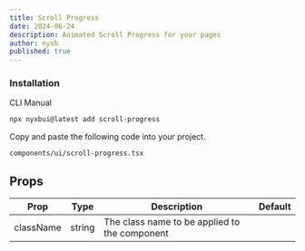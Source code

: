 ```yaml
---
title: Scroll Progress
date: 2024-06-24
description: Animated Scroll Progress for your pages
author: nyxb
published: true
---
```


<ComponentPreview name="scroll-progress-demo" />


### Installation

<Tabs defaultValue="cli">

<TabsList>
  <TabsTrigger value="cli">CLI</TabsTrigger>
  <TabsTrigger value="manual">Manual</TabsTrigger>
</TabsList>
<TabsContent value="cli">

```bash
npx nyxbui@latest add scroll-progress
```

</TabsContent>

<TabsContent value="manual">

<Steps>

Copy and paste the following code into your project.

```text
components/ui/scroll-progress.tsx
```

<ComponentSource name="scroll-progress" />

</Steps>

</TabsContent>

</Tabs>

## Props

| Prop        | Type            | Description                                        | Default |
| ----------- | --------------- | -------------------------------------------------- | ------- |
| className   | string          | The class name to be applied to the component      |         |

